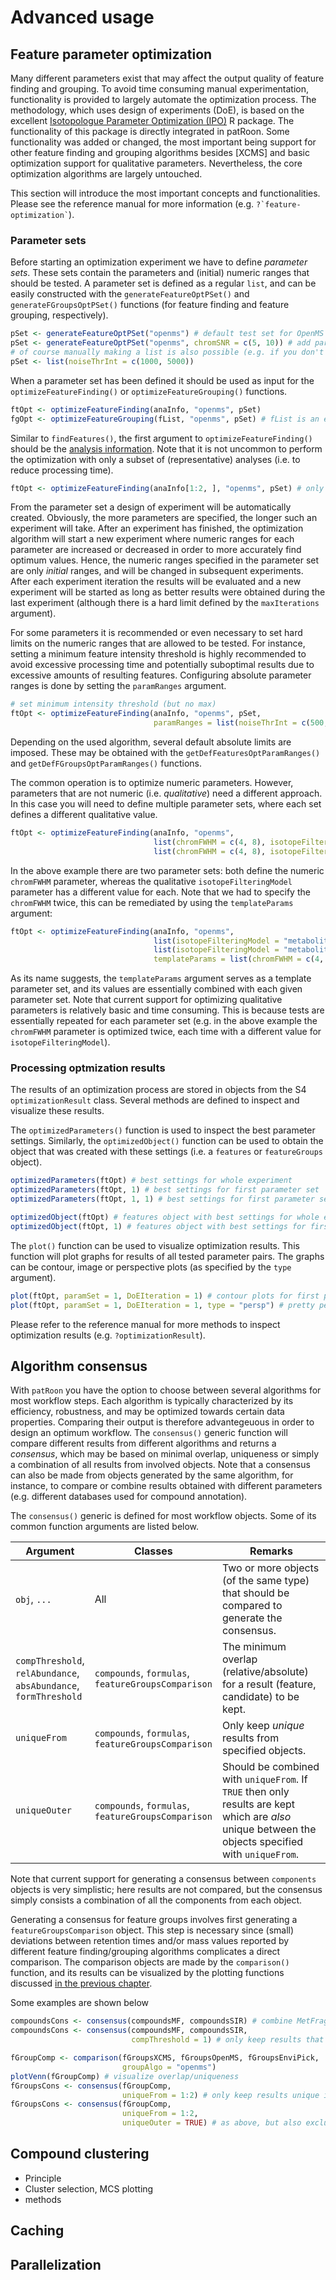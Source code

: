 # Advanced usage

## Feature parameter optimization

Many different parameters exist that may affect the output quality of feature finding and grouping. To avoid time consuming manual experimentation, functionality is provided to largely automate the optimization process. The methodology, which uses design of experiments (DoE), is based on the excellent [Isotopologue Parameter Optimization (IPO)](IPO) R package. The functionality of this package is directly integrated in patRoon. Some functionality was added or changed, the most important being support for other feature finding and grouping algorithms besides [XCMS] and basic optimization support for qualitative parameters. Nevertheless, the core optimization algorithms are largely untouched.

This section will introduce the most important concepts and functionalities. Please see the reference manual for more information (e.g. `` ?`feature-optimization` ``).

### Parameter sets

Before starting an optimization experiment we have to define _parameter sets_. These sets contain the parameters and (initial) numeric ranges that should be tested. A parameter set is defined as a regular `list`, and can be easily constructed with the `generateFeatureOptPSet()` and  `generateFGroupsOptPSet()` functions (for feature finding and feature grouping, respectively).

```r
pSet <- generateFeatureOptPSet("openms") # default test set for OpenMS
pSet <- generateFeatureOptPSet("openms", chromSNR = c(5, 10)) # add parameter
# of course manually making a list is also possible (e.g. if you don't want to test the default parameters)
pSet <- list(noiseThrInt = c(1000, 5000))
```

When a parameter set has been defined it should be used as input for the `optimizeFeatureFinding()` or `optimizeFeatureGrouping()` functions.

```r
ftOpt <- optimizeFeatureFinding(anaInfo, "openms", pSet)
fgOpt <- optimizeFeatureGrouping(fList, "openms", pSet) # fList is an existing features object
```

Similar to `findFeatures()`, the first argument to `optimizeFeatureFinding()` should be the [analysis information](#anaInfo). Note that it is not uncommon to perform the optimization with only a subset of (representative) analyses (i.e. to reduce processing time).

```r
ftOpt <- optimizeFeatureFinding(anaInfo[1:2, ], "openms", pSet) # only use first two analyses
```

From the parameter set a design of experiment will be automatically created. Obviously, the more parameters are specified, the longer such an experiment will take. After an experiment has finished, the optimization algorithm will start a new experiment where numeric ranges for each parameter are increased or decreased in order to more accurately find optimum values. Hence, the numeric ranges specified in the parameter set are only _initial_ ranges, and will be changed in subsequent experiments. After each experiment iteration the results will be evaluated and a new experiment will be started as long as better results were obtained during the last experiment (although there is a hard limit defined by the `maxIterations` argument).

For some parameters it is recommended or even necessary to set hard limits on the numeric ranges that are allowed to be tested. For instance, setting a minimum feature intensity threshold is highly recommended to avoid excessive processing time and potentially suboptimal results due to excessive amounts of resulting features. Configuring absolute parameter ranges is done by setting the `paramRanges` argument.

```r
# set minimum intensity threshold (but no max)
ftOpt <- optimizeFeatureFinding(anaInfo, "openms", pSet,
                                paramRanges = list(noiseThrInt = c(500, Inf)))
```

Depending on the used algorithm, several default absolute limits are imposed. These may be obtained with the `getDefFeaturesOptParamRanges()` and `getDefFGroupsOptParamRanges()` functions. 

The common operation is to optimize numeric parameters. However, parameters that are not numeric (i.e. _qualitative_) need a different approach. In this case you will need to define multiple parameter sets, where each set defines a different qualitative value.

```r
ftOpt <- optimizeFeatureFinding(anaInfo, "openms",
                                list(chromFWHM = c(4, 8), isotopeFilteringModel = "metabolites (5% RMS)"),
                                list(chromFWHM = c(4, 8), isotopeFilteringModel = "metabolites (2% RMS)"))
```

In the above example there are two parameter sets: both define the numeric `chromFWHM` parameter, whereas the qualitative `isotopeFilteringModel` parameter has a different value for each. Note that we had to specify the `chromFWHM` twice, this can be remediated by using the `templateParams` argument:

```r
ftOpt <- optimizeFeatureFinding(anaInfo, "openms",
                                list(isotopeFilteringModel = "metabolites (5% RMS)"),
                                list(isotopeFilteringModel = "metabolites (2% RMS)"),
                                templateParams = list(chromFWHM = c(4, 8)))
```

As its name suggests, the `templateParams` argument serves as a template parameter set, and its values are essentially combined with each given parameter set. Note that current support for optimizing qualitative parameters is relatively basic and time consuming. This is because tests are essentially repeated for each parameter set (e.g. in the above example the `chromFWHM` parameter is optimized twice, each time with a different value for `isotopeFilteringModel`).

### Processing optmization results

The results of an optimization process are stored in objects from the S4 `optimizationResult` class. Several methods are defined to inspect and visualize these results.

The `optimizedParameters()` function is used to inspect the best parameter settings. Similarly, the `optimizedObject()` function can be used to obtain the object that was created with these settings (i.e. a `features` or `featureGroups` object).

```r
optimizedParameters(ftOpt) # best settings for whole experiment
optimizedParameters(ftOpt, 1) # best settings for first parameter set
optimizedParameters(ftOpt, 1, 1) # best settings for first parameter set and experiment iteration

optimizedObject(ftOpt) # features object with best settings for whole experiment
optimizedObject(ftOpt, 1) # features object with best settings for first parameter set
```

The `plot()` function can be used to visualize optimization results. This function will plot graphs for results of all tested parameter pairs. The graphs can be contour, image or perspective plots (as specified by the `type` argument).

```r
plot(ftOpt, paramSet = 1, DoEIteration = 1) # contour plots for first param set/experiment
plot(ftOpt, paramSet = 1, DoEIteration = 1, type = "persp") # pretty perspective plots
```

Please refer to the reference manual for more methods to inspect optimization results (e.g. `?optimizationResult`).

## Algorithm consensus {#consensus}

With `patRoon` you have the option to choose between several algorithms for most workflow steps. Each algorithm is typically characterized by its efficiency, robustness, and may be optimized towards certain data properties. Comparing their output is therefore advantegeuous in order to design an optimum workflow. The `consensus()` generic function will compare different results from different algorithms and returns a _consensus_, which may be based on minimal overlap, uniqueness or simply a combination of all results from involved objects. Note that a consensus can also be made from objects generated by the same algorithm, for instance, to compare or combine results obtained with different parameters (e.g. different databases used for compound annotation).

The `consensus()` generic is defined for most workflow objects. Some of its common function arguments are listed below.

Argument      | Classes                                            | Remarks
------------- | -------------------------------------------------- | -------------------------------------------------------------
`obj`, `...`  | All                                                | Two or more objects (of the same type) that should be compared to generate the consensus.
`compThreshold`, `relAbundance`, `absAbundance`, `formThreshold`   | `compounds`, `formulas`, `featureGroupsComparison` | The minimum overlap (relative/absolute) for a result (feature, candidate) to be kept.
`uniqueFrom`  | `compounds`, `formulas`, `featureGroupsComparison` | Only keep _unique_ results from specified objects.
`uniqueOuter` | `compounds`, `formulas`, `featureGroupsComparison` | Should be combined with `uniqueFrom`. If `TRUE` then only results are kept which are _also_ unique between the objects specified with `uniqueFrom`.

Note that current support for generating a consensus between `components` objects is very simplistic; here results are not compared, but the consensus simply consists a combination of all the components from each object.

Generating a consensus for feature groups involves first generating a `featureGroupsComparison` object. This step is necessary since (small) deviations between retention times and/or mass values reported by different feature finding/grouping algorithms complicates a direct comparison. The comparison objects are made by the `comparison()` function, and its results can be visualized by the plotting functions discussed [in the previous chapter](#visComp).

Some examples are shown below

```r
compoundsCons <- consensus(compoundsMF, compoundsSIR) # combine MetFrag/SIRIUS results
compoundsCons <- consensus(compoundsMF, compoundsSIR,
                           compThreshold = 1) # only keep results that overlap

fGroupComp <- comparison(fGroupsXCMS, fGroupsOpenMS, fGroupsEnviPick,
                         groupAlgo = "openms")
plotVenn(fGroupComp) # visualize overlap/uniqueness
fGroupsCons <- consensus(fGroupComp,
                         uniqueFrom = 1:2) # only keep results unique in OpenMS+XCMS
fGroupsCons <- consensus(fGroupComp,
                         uniqueFrom = 1:2,
                         uniqueOuter = TRUE) # as above, but also exclude any overlap between OpenMS/XCMS
```

## Compound clustering {#compclust}

- Principle
- Cluster selection, MCS plotting
- methods

## Caching

## Parallelization
